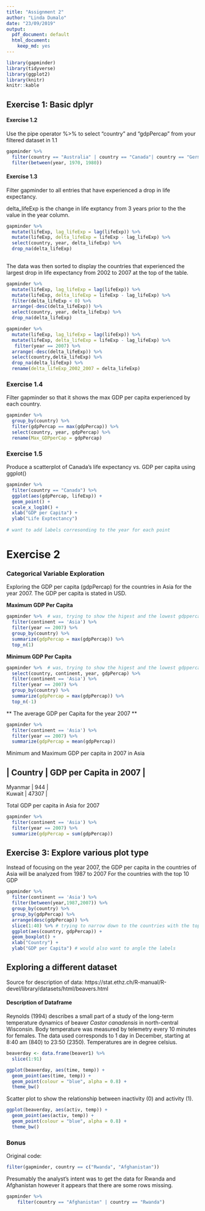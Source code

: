 ```yaml
---
title: "Assignment 2"
author: "Linda Dumalo"
date: "23/09/2019"
output:
  pdf_document: default
  html_document:
    keep_md: yes
--- 
```


```r

library(gapminder)
library(tidyverse)
library(ggplot2)
library(knitr)
knitr::kable 
``` 

## **Exercise 1: Basic dplyr**

#### Exercise 1.2 

Use the pipe operator %>% to select “country” and “gdpPercap” from your filtered dataset in 1.1 

```r
gapminder %>% 
  filter(country == "Australia" | country == "Canada"| country == "Germany") %>%  
  filter(between(year, 1970, 1980))
``` 
  
#### Exercise 1.3 

Filter gapminder to all entries that have experienced a drop in life expectancy. 

delta_lifeExp is the change in life exptancy from 3 years prior to the the value in the year column. 

``` r

gapminder %>% 
  mutate(lifeExp, lag_lifeExp = lag(lifeExp)) %>% 
  mutate(lifeExp, delta_lifeExp = lifeExp - lag_lifeExp) %>%
  select(country, year, delta_lifeExp) %>%
  drop_na(delta_lifeExp)
  
```

The data was then sorted to display the countries that experienced the largest drop in life expectancy from 2002 to 2007 at the top of the table. 

``` r
gapminder %>% 
  mutate(lifeExp, lag_lifeExp = lag(lifeExp)) %>% 
  mutate(lifeExp, delta_lifeExp = lifeExp - lag_lifeExp) %>%
  filter(delta_lifeExp < 0) %>%
  arrange(-desc(delta_lifeExp)) %>% 
  select(country, year, delta_lifeExp) %>%
  drop_na(delta_lifeExp)
```

``` r
gapminder %>% 
  mutate(lifeExp, lag_lifeExp = lag(lifeExp)) %>% 
  mutate(lifeExp, delta_lifeExp = lifeExp - lag_lifeExp) %>%
   filter(year == 2007) %>%
  arrange(-desc(delta_lifeExp)) %>% 
  select(country,delta_lifeExp) %>%
  drop_na(delta_lifeExp) %>%
  rename(delta_lifeExp_2002_2007 = delta_lifeExp)
```

### Exercise 1.4 

Filter gapminder so that it shows the max GDP per capita experienced by each country. 

``` r
gapminder %>% 
  group_by(country) %>%
  filter(gdpPercap == max(gdpPercap)) %>% 
  select(country, year, gdpPercap) %>%
  rename(Max_GDPperCap = gdpPercap)

```

### Exercise 1.5 

Produce a scatterplot of Canada’s life expectancy vs. GDP per capita using ggplot()

```r
gapminder %>%
  filter(country == "Canada") %>%
  ggplot(aes(gdpPercap, lifeExp)) + 
  geom_point() + 
  scale_x_log10() + 
  xlab("GDP per Capita") + 
  ylab("Life Exptectancy")  
  
# want to add labels corresonding to the year for each point 
``` 

# Exercise 2 

### Categorical Variable Exploration 

Exploring the GDP per capita (gdpPercap) for the countries in Asia for the year 2007. The GDP per capita is stated in USD. 

**Maximum GDP Per Capita**

``` r
gapminder %>%  # was, trying to show the higest and the lowest gdppercap in 1 table 
  filter(continent == 'Asia') %>%
  filter(year == 2007) %>%
  group_by(country) %>%
  summarize(gdpPercap = max(gdpPercap)) %>%
  top_n(1)  
```

**Minimum GDP Per Capita**

``` r
gapminder %>%  # was, trying to show the higest and the lowest gdppercap 
  select(country, continent, year, gdpPercap) %>%
  filter(continent == 'Asia') %>%
  filter(year == 2007) %>%
  group_by(country) %>%
  summarize(gdpPercap = max(gdpPercap)) %>%
  top_n(-1)  
```
** The average GDP per Capita for the year 2007 ** 

``` r
gapminder %>%  
  filter(continent == 'Asia') %>%
  filter(year == 2007) %>%
  summarize(gdpPercap = mean(gdpPercap)) 
```

Minimum and Maximum GDP per capita in 2007 in Asia 

| **Country**  | **GDP per Capita in 2007** | 
-------------------------------------
| Myanmar  | 944 |
| Kuwait   | 47307 |

Total GDP per capita in Asia for 2007 

``` r
gapminder %>%  
  filter(continent == 'Asia') %>%
  filter(year == 2007) %>%
  summarize(gdpPercap = sum(gdpPercap)) 
``` 



## Exercise 3: Explore various plot type

Instead of focusing on the year 2007, the GDP per capita in the countries of Asia will be analyzed from 1987 to 2007 For the countries with the top 10 GDP 

```r
gapminder %>% 
  filter(continent == 'Asia') %>%
  filter(between(year,1987,2007)) %>% 
  group_by(country) %>% 
  group_by(gdpPercap) %>%
  arrange(desc(gdpPercap)) %>%
  slice(1:40) %>% # trying to narrow down to the countries with the top 10 highest GDP per Capita  
  ggplot(aes(country, gdpPercap)) +
  geom_boxplot() +
  xlab("Country") +
  ylab("GDP per Capita") # would also want to angle the labels 
```

## Exploring a different dataset 

Source for description of data:
https://stat.ethz.ch/R-manual/R-devel/library/datasets/html/beavers.html 

#### Description of Dataframe 

Reynolds (1994) describes a small part of a study of the long-term temperature dynamics of beaver *Castor canadensis* in north-central Wisconsin. Body temperature was measured by telemetry every 10 minutes for females. The data used corresponds to 1 day in December, starting at 8:40 am (840) to 23:50 (2350). Temperatures are in degree celsius.

``` r
beaverday <- data.frame(beaver1) %>% 
  slice(1:91)
```

``` r
ggplot(beaverday, aes(time, temp)) + 
  geom_point(aes(time, temp)) + 
  geom_point(colour = "blue", alpha = 0.8) +
  theme_bw()
```

Scatter plot to show the relationship between inactivity (0) and activity (1). 

``` r
ggplot(beaverday, aes(activ, temp)) + 
  geom_point(aes(activ, temp)) + 
  geom_point(colour = "blue", alpha = 0.8) +
  theme_bw()
```

### **Bonus** 

Original code:

```r
filter(gapminder, country == c("Rwanda", "Afghanistan"))
```

Presumably the analyst’s intent was to get the data for Rwanda and Afghanistan however it appears that there are some rows missing. 
 
```r
gapminder %>%
    filter(country == "Afghanistan" | country == "Rwanda") 
```
